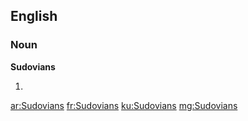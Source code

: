 ==English==

===Noun===
'''Sudovians'''

# {{plural of|Sudovian}}

[[ar:Sudovians]]
[[fr:Sudovians]]
[[ku:Sudovians]]
[[mg:Sudovians]]